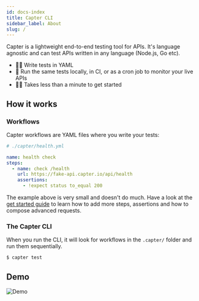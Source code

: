 ```yaml
---
id: docs-index
title: Capter CLI
sidebar_label: About
slug: /
---
```


Capter is a lightweight end-to-end testing tool for APIs. It's language agnostic and can test APIs written in any language (Node.js, Go etc).

- 🧑‍💻 Write tests in YAML
- 🔎 Run the same tests locally, in CI, or as a cron job to monitor your live APIs
- 🏃‍♂️ Takes less than a minute to get started

## How it works

### Workflows

Capter workflows are YAML files where you write your tests:

```yml
# ./capter/health.yml

name: health check
steps:
  - name: check /health
    url: https://fake-api.capter.io/api/health
    assertions:
      - !expect status to_equal 200
```

The example above is very small and doesn't do much. Have a look at the [get started guide](/cli/getting-started/installation) to learn how to add more steps, assertions and how to compose advanced requests.

### The Capter CLI

When you run the CLI, it will look for workflows in the `.capter/` folder and run them sequentially.

```sh
$ capter test
```

## Demo

![Demo](../src/assets/demos/getting-started.gif)
